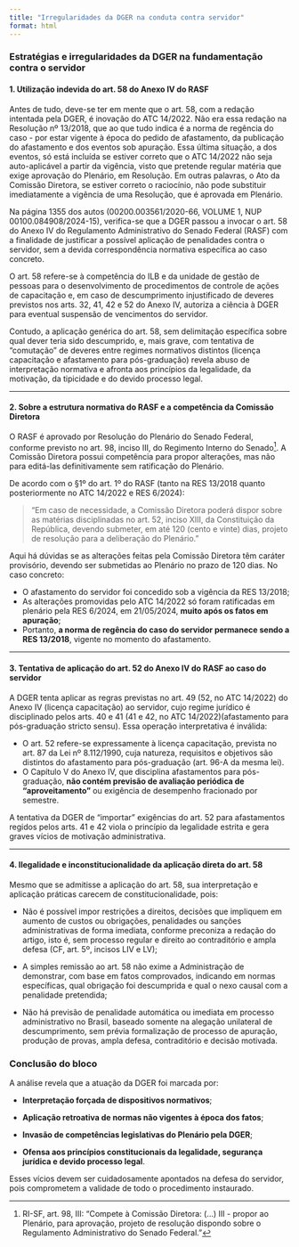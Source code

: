 ```yaml
---
title: "Irregularidades da DGER na conduta contra servidor"
format: html
---
```

### Estratégias e irregularidades da DGER na fundamentação contra o servidor

#### 1. Utilização indevida do art. 58 do Anexo IV do RASF

Antes de tudo, deve-se ter em mente que o art. 58, com a redação intentada pela DGER, é inovação do ATC 14/2022. Não era essa redação na Resolução nº 13/2018, que ao que tudo indica é a norma de regência do caso - por estar vigente à época do pedido de afastamento, da publicação do afastamento e dos eventos sob apuração. Essa última situação, a dos eventos, só está incluída se estiver correto que o ATC 14/2022 não seja auto-aplicável a partir da vigência, visto que pretende regular matéria que exige aprovação do Plenário, em Resolução. Em outras palavras, o Ato da Comissão Diretora, se estiver correto o raciocínio, não pode substituir imediatamente a vigência de uma Resolução, que é aprovada em Plenário.

Na página 1355 dos autos (00200.003561/2020-66, VOLUME 1, NUP 00100.084908/2024-15), verifica-se que a DGER passou a invocar o art. 58 do Anexo IV do Regulamento Administrativo do Senado Federal (RASF) com a finalidade de justificar a possível aplicação de penalidades contra o servidor, sem a devida correspondência normativa específica ao caso concreto.

O art. 58 refere-se à competência do ILB e da unidade de gestão de pessoas para o desenvolvimento de procedimentos de controle de ações de capacitação e, em caso de descumprimento injustificado de deveres previstos nos arts. 32, 41, 42 e 52 do Anexo IV, autoriza a ciência à DGER para eventual suspensão de vencimentos do servidor.

Contudo, a aplicação genérica do art. 58, sem delimitação específica sobre qual dever teria sido descumprido, e, mais grave, com tentativa de "comutação" de deveres entre regimes normativos distintos (licença capacitação e afastamento para pós-graduação) revela abuso de interpretação normativa e afronta aos princípios da legalidade, da motivação, da tipicidade e do devido processo legal.

---

#### 2. Sobre a estrutura normativa do RASF e a competência da Comissão Diretora

O RASF é aprovado por Resolução do Plenário do Senado Federal, conforme previsto no art. 98, inciso III, do Regimento Interno do Senado^[RI-SF, art. 98, III: "Compete à Comissão Diretora: (...) III - propor ao Plenário, para aprovação, projeto de resolução dispondo sobre o Regulamento Administrativo do Senado Federal."]. A Comissão Diretora possui competência para propor alterações, mas não para editá-las definitivamente sem ratificação do Plenário.

De acordo com o §1º do art. 1º do RASF (tanto na RES 13/2018 quanto posteriormente no ATC 14/2022 e RES 6/2024):

> "Em caso de necessidade, a Comissão Diretora poderá dispor sobre as matérias disciplinadas no art. 52, inciso XIII, da Constituição da República, devendo submeter, em até 120 (cento e vinte) dias, projeto de resolução para a deliberação do Plenário."

Aqui há dúvidas se as alterações feitas pela Comissão Diretora têm caráter provisório, devendo ser submetidas ao Plenário no prazo de 120 dias. No caso concreto:

- O afastamento do servidor foi concedido sob a vigência da RES 13/2018;
- As alterações promovidas pelo ATC 14/2022 só foram ratificadas em plenário pela RES 6/2024, em 21/05/2024, **muito após os fatos em apuração**;
- Portanto, **a norma de regência do caso do servidor permanece sendo a RES 13/2018**, vigente no momento do afastamento.

---

#### 3. Tentativa de aplicação do art. 52 do Anexo IV do RASF ao caso do servidor

A DGER tenta aplicar as regras previstas no art. 49 (52, no ATC 14/2022) do Anexo IV (licença capacitação) ao servidor, cujo regime jurídico é disciplinado pelos arts. 40 e 41 (41 e 42, no ATC 14/2022)(afastamento para pós-graduação stricto sensu). Essa operação interpretativa é inválida:

- O art. 52 refere-se expressamente à licença capacitação, prevista no art. 87 da Lei nº 8.112/1990, cuja natureza, requisitos e objetivos são distintos do afastamento para pós-graduação (art. 96-A da mesma lei).
- O Capítulo V do Anexo IV, que disciplina afastamentos para pós-graduação, **não contém previsão de avaliação periódica de “aproveitamento”** ou exigência de desempenho fracionado por semestre.

A tentativa da DGER de "importar" exigências do art. 52 para afastamentos regidos pelos arts. 41 e 42 viola o princípio da legalidade estrita e gera graves vícios de motivação administrativa.

---

#### 4. Ilegalidade e inconstitucionalidade da aplicação direta do art. 58

Mesmo que se admitisse a aplicação do art. 58, sua interpretação e aplicação práticas carecem de constitucionalidade, pois:

- Não é possível impor restrições a direitos, decisões que impliquem em aumento de custos ou obrigações, penalidades ou sanções administrativas de forma imediata, conforme preconiza a redação do artigo, isto é, sem processo regular e direito ao contraditório e ampla defesa (CF, art. 5º, incisos LIV e LV);

- A simples remissão ao art. 58 não exime a Administração de demonstrar, com base em fatos comprovados, indicando em normas específicas, qual obrigação foi descumprida e qual o nexo causal com a penalidade pretendida;

- Não há previsão de penalidade automática ou imediata em processo administrativo no Brasil, baseado somente na alegação unilateral de descumprimento, sem prévia formalização de processo de apuração, produção de provas, ampla defesa, contraditório e decisão motivada.

### Conclusão do bloco

A análise revela que a atuação da DGER foi marcada por:

- **Interpretação forçada de dispositivos normativos**;

- **Aplicação retroativa de normas não vigentes à época dos fatos**;

- **Invasão de competências legislativas do Plenário pela DGER**;

- **Ofensa aos princípios constitucionais da legalidade, segurança jurídica e devido processo legal**.

Esses vícios devem ser cuidadosamente apontados na defesa do servidor, pois comprometem a validade de todo o procedimento instaurado.

